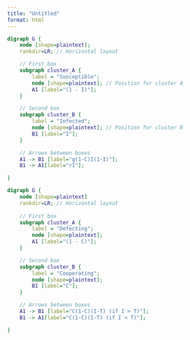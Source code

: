 ```yaml
---
title: "Untitled"
format: html
---
```




```dot
digraph G {
    node [shape=plaintext];
    rankdir=LR; // Horizontal layout

    // First box
    subgraph cluster_A {
        label = "Susceptible";
        node [shape=plaintext]; // Position for cluster A
        A1 [label="(1 - I)"];
    }

    // Second box
    subgraph cluster_B {
        label = "Infected";
        node [shape=plaintext]; // Position for cluster B
        B1 [label="I"];
    }

    // Arrows between boxes
    A1 -> B1 [label="g(1-C)I(1-I)"];
    B1 -> A1[label="rI"];

}

```

```dot
digraph G {
    node [shape=plaintext]
    rankdir=LR; // Horizontal layout
    
    // First box
    subgraph cluster_A {
        label = "Defecting";
        node [shape=plaintext];
        A1 [label="(1 - C)"];
    }

    // Second box
    subgraph cluster_B {
        label = "Cooperating";
        node [shape=plaintext];
        B1 [label="C"];
    }

    // Arrows between boxes
    A1 -> B1 [label="C(1-C)(I-T) (if I > T)"];
    B1 -> A1[label="C(1-C)(I-T) (if I < T)"];

}

```